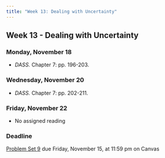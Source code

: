 ```yaml
---
title: "Week 13: Dealing with Uncertainty"
---
```


::: {.content-visible when-format="pdf"}

## Week 13 - Dealing with Uncertainty

:::


[//]: <> (Need to write intro)



### Monday, November 18

- *DASS.* Chapter 7: pp. 196-203.


### Wednesday, November 20

- *DASS.* Chapter 7: pp. 202-211.


### Friday, November 22

- No assigned reading

:::{.callout-important}

### Deadline

[Problem Set 9](/assignment/pset9.qmd) due Friday, November 15, at 11:59 pm on Canvas

:::
